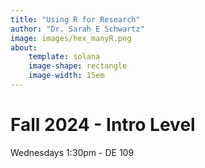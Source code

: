 ```yaml
---
title: "Using R for Research"
author: "Dr. Sarah E Schwartz"
image: images/hex_manyR.png
about: 
    template: solana
    image-shape: rectangle
    image-width: 15em
---
```


# Fall 2024 - Intro Level

Wednesdays 1:30pm - DE 109

## 
